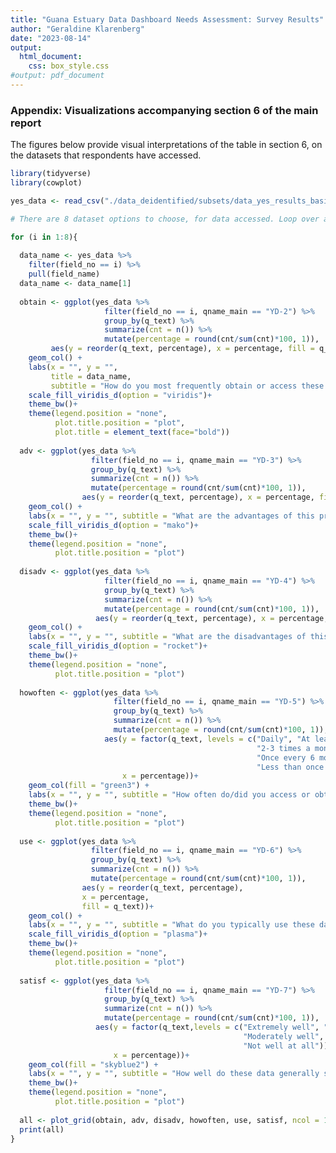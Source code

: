 ```yaml
---
title: "Guana Estuary Data Dashboard Needs Assessment: Survey Results"
author: "Geraldine Klarenberg"
date: "2023-08-14"
output: 
  html_document:
    css: box_style.css
#output: pdf_document
---
```


### Appendix: Visualizations accompanying section 6 of the main report

The figures below provide visual interpretations of the table in section 6, on the datasets that respondents have accessed.
```r
library(tidyverse)
library(cowplot)

yes_data <- read_csv("./data_deidentified/subsets/data_yes_results_basic.csv")

```

```r
# There are 8 dataset options to choose, for data accessed. Loop over all of them.

for (i in 1:8){
  
  data_name <- yes_data %>% 
    filter(field_no == i) %>% 
    pull(field_name) 
  data_name <- data_name[1]
  
  obtain <- ggplot(yes_data %>% 
                     filter(field_no == i, qname_main == "YD-2") %>%
                     group_by(q_text) %>% 
                     summarize(cnt = n()) %>%
                     mutate(percentage = round(cnt/sum(cnt)*100, 1)),
         aes(y = reorder(q_text, percentage), x = percentage, fill = q_text))+
    geom_col() +
    labs(x = "", y = "", 
         title = data_name,
         subtitle = "How do you most frequently obtain or access these data?") +
    scale_fill_viridis_d(option = "viridis")+
    theme_bw()+
    theme(legend.position = "none",
          plot.title.position = "plot",
          plot.title = element_text(face="bold"))
  
  adv <- ggplot(yes_data %>% 
                  filter(field_no == i, qname_main == "YD-3") %>% 
                  group_by(q_text) %>% 
                  summarize(cnt = n()) %>%
                  mutate(percentage = round(cnt/sum(cnt)*100, 1)),
                aes(y = reorder(q_text, percentage), x = percentage, fill = q_text))+
    geom_col() +
    labs(x = "", y = "", subtitle = "What are the advantages of this primary method of accessing or obtaining these data?") +
    scale_fill_viridis_d(option = "mako")+
    theme_bw()+
    theme(legend.position = "none",
          plot.title.position = "plot")
  
  disadv <- ggplot(yes_data %>% 
                     filter(field_no == i, qname_main == "YD-4") %>% 
                     group_by(q_text) %>% 
                     summarize(cnt = n()) %>%
                     mutate(percentage = round(cnt/sum(cnt)*100, 1)),
                   aes(y = reorder(q_text, percentage), x = percentage, fill = q_text))+
    geom_col() +
    labs(x = "", y = "", subtitle = "What are the disadvantages of this primary method of accessing or obtaining these data?") +
    scale_fill_viridis_d(option = "rocket")+
    theme_bw()+
    theme(legend.position = "none",
          plot.title.position = "plot")
  
  howoften <- ggplot(yes_data %>% 
                       filter(field_no == i, qname_main == "YD-5") %>% 
                       group_by(q_text) %>% 
                       summarize(cnt = n()) %>%
                       mutate(percentage = round(cnt/sum(cnt)*100, 1)),
                     aes(y = factor(q_text, levels = c("Daily", "At least once a week",
                                                       "2-3 times a month", "Once a month",
                                                       "Once every 6 months", "Once every year",
                                                       "Less than once a year")), # Create levels so they stay in the correct order
                         x = percentage))+
    geom_col(fill = "green3") +
    labs(x = "", y = "", subtitle = "How often do/did you access or obtain these data?") +
    theme_bw()+
    theme(legend.position = "none",
          plot.title.position = "plot")
  
  use <- ggplot(yes_data %>% 
                  filter(field_no == i, qname_main == "YD-6") %>% 
                  group_by(q_text) %>% 
                  summarize(cnt = n()) %>%
                  mutate(percentage = round(cnt/sum(cnt)*100, 1)),
                aes(y = reorder(q_text, percentage),
                x = percentage,
                fill = q_text))+
    geom_col() +
    labs(x = "", y = "", subtitle = "What do you typically use these data for?") +
    scale_fill_viridis_d(option = "plasma")+
    theme_bw()+
    theme(legend.position = "none",
          plot.title.position = "plot")
  
  satisf <- ggplot(yes_data %>% 
                     filter(field_no == i, qname_main == "YD-7") %>% 
                     group_by(q_text) %>% 
                     summarize(cnt = n()) %>%
                     mutate(percentage = round(cnt/sum(cnt)*100, 1)),
                   aes(y = factor(q_text,levels = c("Extremely well", "Very well",
                                                    "Moderately well", "Slightly well",
                                                    "Not well at all")),
                       x = percentage))+
    geom_col(fill = "skyblue2") +
    labs(x = "", y = "", subtitle = "How well do these data generally satisfy your need(s)?") +
    theme_bw()+
    theme(legend.position = "none",
          plot.title.position = "plot")
  
  all <- plot_grid(obtain, adv, disadv, howoften, use, satisf, ncol = 1, align = "v")
  print(all)
}
```
